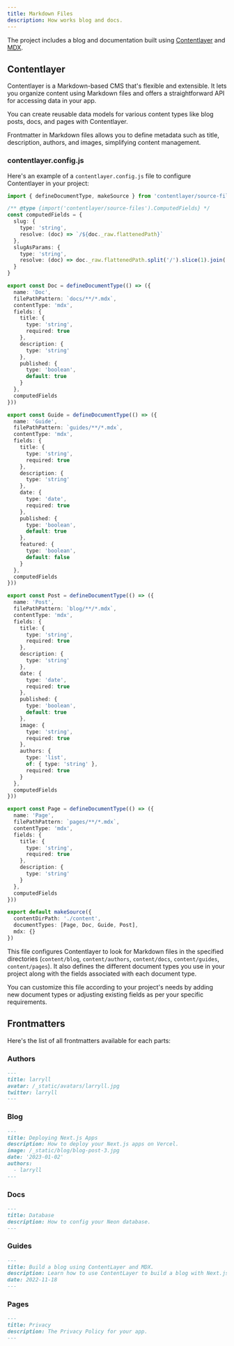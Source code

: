 ```yaml
---
title: Markdown Files
description: How works blog and docs.
---
```


The project includes a blog and documentation built using [Contentlayer](https://contentlayer.dev/) and [MDX](https://mdxjs.com/).

## Contentlayer

Contentlayer is a Markdown-based CMS that's flexible and extensible. It lets you organize content using Markdown files and offers a straightforward API for accessing data in your app.

You can create reusable data models for various content types like blog posts, docs, and pages with Contentlayer.

Frontmatter in Markdown files allows you to define metadata such as title, description, authors, and images, simplifying content management.

### contentlayer.config.js

Here's an example of a `contentlayer.config.js` file to configure Contentlayer in your project:

```typescript title="contentlayer.config.js"
import { defineDocumentType, makeSource } from 'contentlayer/source-files'

/** @type {import('contentlayer/source-files').ComputedFields} */
const computedFields = {
  slug: {
    type: 'string',
    resolve: (doc) => `/${doc._raw.flattenedPath}`
  },
  slugAsParams: {
    type: 'string',
    resolve: (doc) => doc._raw.flattenedPath.split('/').slice(1).join('/')
  }
}

export const Doc = defineDocumentType(() => ({
  name: 'Doc',
  filePathPattern: `docs/**/*.mdx`,
  contentType: 'mdx',
  fields: {
    title: {
      type: 'string',
      required: true
    },
    description: {
      type: 'string'
    },
    published: {
      type: 'boolean',
      default: true
    }
  },
  computedFields
}))

export const Guide = defineDocumentType(() => ({
  name: 'Guide',
  filePathPattern: `guides/**/*.mdx`,
  contentType: 'mdx',
  fields: {
    title: {
      type: 'string',
      required: true
    },
    description: {
      type: 'string'
    },
    date: {
      type: 'date',
      required: true
    },
    published: {
      type: 'boolean',
      default: true
    },
    featured: {
      type: 'boolean',
      default: false
    }
  },
  computedFields
}))

export const Post = defineDocumentType(() => ({
  name: 'Post',
  filePathPattern: `blog/**/*.mdx`,
  contentType: 'mdx',
  fields: {
    title: {
      type: 'string',
      required: true
    },
    description: {
      type: 'string'
    },
    date: {
      type: 'date',
      required: true
    },
    published: {
      type: 'boolean',
      default: true
    },
    image: {
      type: 'string',
      required: true
    },
    authors: {
      type: 'list',
      of: { type: 'string' },
      required: true
    }
  },
  computedFields
}))

export const Page = defineDocumentType(() => ({
  name: 'Page',
  filePathPattern: `pages/**/*.mdx`,
  contentType: 'mdx',
  fields: {
    title: {
      type: 'string',
      required: true
    },
    description: {
      type: 'string'
    }
  },
  computedFields
}))

export default makeSource({
  contentDirPath: './content',
  documentTypes: [Page, Doc, Guide, Post],
  mdx: {}
})
```

This file configures Contentlayer to look for Markdown files in the specified directories (`content/blog`, `content/authors`, `content/docs`, `content/guides`, `content/pages`). It also defines the different document types you use in your project along with the fields associated with each document type.

You can customize this file according to your project's needs by adding new document types or adjusting existing fields as per your specific requirements.

## Frontmatters

Here's the list of all frontmatters available for each parts:

<Steps>

### Authors

```md
---
title: larryll
avatar: /_static/avatars/larryll.jpg
twitter: larryll
---
```

### Blog

```md
---
title: Deploying Next.js Apps
description: How to deploy your Next.js apps on Vercel.
image: /_static/blog/blog-post-3.jpg
date: '2023-01-02'
authors:
  - larryll
---
```

### Docs

```md
---
title: Database
description: How to config your Neon database.
---
```

### Guides

```md
---
title: Build a blog using ContentLayer and MDX.
description: Learn how to use ContentLayer to build a blog with Next.js
date: 2022-11-18
---
```

### Pages

```md
---
title: Privacy
description: The Privacy Policy for your app.
---
```

</Steps>
